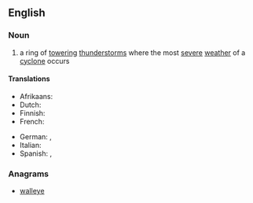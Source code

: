 ==English==
{{wikipedia}}

===Noun===
{{en-noun}}

# a ring of [[towering]] [[thunderstorms]] where the most [[severe]] [[weather]] of a [[cyclone]] occurs

====Translations====
{{trans-top|ring of towering thunderstorms of a cyclone}}
* Afrikaans: {{t|af|oogmuur}}
* Dutch: {{t|nl|oogmuur}}
* Finnish: {{t|fi|reunavalli}}
* French: {{t+|fr|mur de l'œil|m}}
{{trans-mid}}
* German: {{t|de|Eyewall}}, {{t|de|Augenwall}}
* Italian: {{t|it|muro dell'occhio|m}}
* Spanish: {{t|es|pared del ojo|f}}, {{t|es|muro del ojo|m}}
{{trans-bottom}}

===Anagrams===
* [[walleye#English|walleye]]